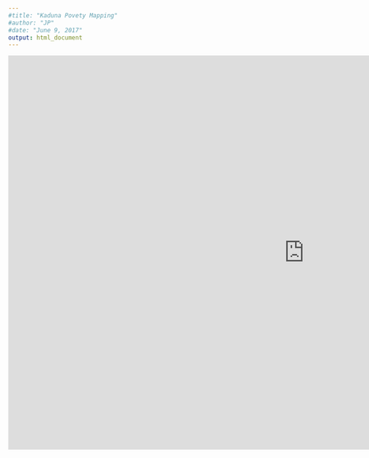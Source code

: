 ```yaml
---
#title: "Kaduna Povety Mapping"
#author: "JP"
#date: "June 9, 2017"
output: html_document
---
```


<iframe src="https://poliong.shinyapps.io/Kaduna_Poverty_Mapping/" style="border: none; width: 1200px; height: 800px"></iframe>
